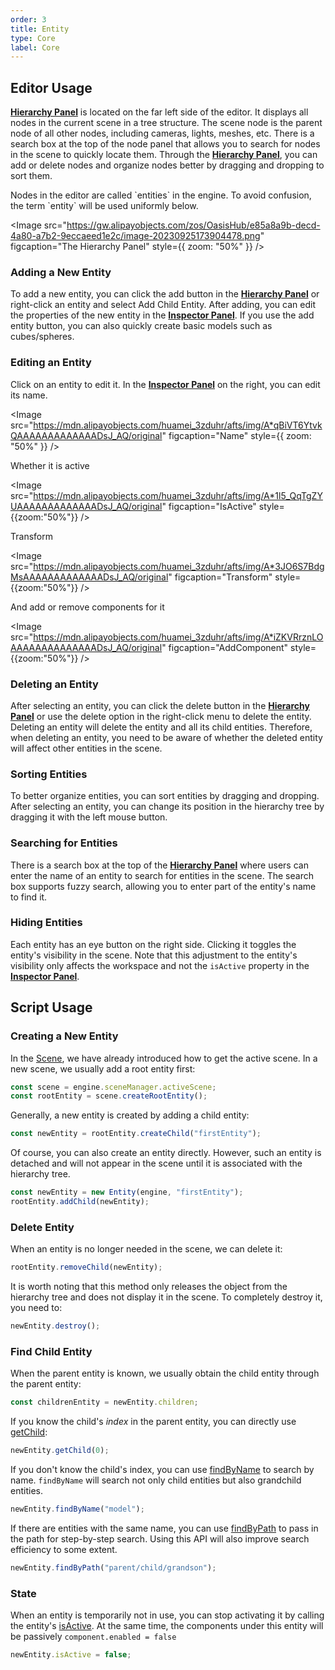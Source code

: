 ```yaml
---
order: 3
title: Entity
type: Core
label: Core
---
```


## Editor Usage

**[Hierarchy Panel](/en/docs/interface/hierarchy)** is located on the far left side of the editor. It displays all nodes in the current scene in a tree structure. The scene node is the parent node of all other nodes, including cameras, lights, meshes, etc. There is a search box at the top of the node panel that allows you to search for nodes in the scene to quickly locate them. Through the **[Hierarchy Panel](/en/docs/interface/hierarchy)**, you can add or delete nodes and organize nodes better by dragging and dropping to sort them.

<Callout type="info">
Nodes in the editor are called `entities` in the engine. To avoid confusion, the term `entity` will be used uniformly below.
</Callout>

<Image
  src="https://gw.alipayobjects.com/zos/OasisHub/e85a8a9b-decd-4a80-a7b2-9eccaeed1e2c/image-20230925173904478.png"
  figcaption="The Hierarchy Panel"
  style={{ zoom: "50%" }}
/>

### Adding a New Entity

To add a new entity, you can click the add button in the **[Hierarchy Panel](/en/docs/interface/hierarchy)** or right-click an entity and select Add Child Entity. After adding, you can edit the properties of the new entity in the **[Inspector Panel](/en/docs/interface/inspector)**. If you use the add entity button, you can also quickly create basic models such as cubes/spheres.

### Editing an Entity

Click on an entity to edit it. In the **[Inspector Panel](/en/docs/interface/inspector)** on the right, you can edit its name.

<Image
  src="https://mdn.alipayobjects.com/huamei_3zduhr/afts/img/A*qBiVT6YtvkQAAAAAAAAAAAAADsJ_AQ/original"
  figcaption="Name"
  style={{ zoom: "50%" }}
/>

Whether it is active

<Image
  src="https://mdn.alipayobjects.com/huamei_3zduhr/afts/img/A*1l5_QqTgZYUAAAAAAAAAAAAADsJ_AQ/original"
  figcaption="IsActive"
    style={{zoom:"50%"}}
/>

Transform

<Image
  src="https://mdn.alipayobjects.com/huamei_3zduhr/afts/img/A*3JO6S7BdgMsAAAAAAAAAAAAADsJ_AQ/original"
  figcaption="Transform"
    style={{zoom:"50%"}}
/>

And add or remove components for it

<Image
  src="https://mdn.alipayobjects.com/huamei_3zduhr/afts/img/A*iZKVRrznLOAAAAAAAAAAAAAADsJ_AQ/original"
  figcaption="AddComponent"
    style={{zoom:"50%"}}
/>

### Deleting an Entity

After selecting an entity, you can click the delete button in the **[Hierarchy Panel](/en/docs/interface/hierarchy)** or use the delete option in the right-click menu to delete the entity. Deleting an entity will delete the entity and all its child entities. Therefore, when deleting an entity, you need to be aware of whether the deleted entity will affect other entities in the scene.

### Sorting Entities

To better organize entities, you can sort entities by dragging and dropping. After selecting an entity, you can change its position in the hierarchy tree by dragging it with the left mouse button.

### Searching for Entities

There is a search box at the top of the **[Hierarchy Panel](/en/docs/interface/hierarchy)** where users can enter the name of an entity to search for entities in the scene. The search box supports fuzzy search, allowing you to enter part of the entity's name to find it.

### Hiding Entities

Each entity has an eye button on the right side. Clicking it toggles the entity's visibility in the scene. Note that this adjustment to the entity's visibility only affects the workspace and not the `isActive` property in the **[Inspector Panel](/en/docs/interface/inspector)**.

## Script Usage

### Creating a New Entity

In the [Scene](/en/docs/core/scene), we have already introduced how to get the active scene. In a new scene, we usually add a root entity first:

```typescript
const scene = engine.sceneManager.activeScene;
const rootEntity = scene.createRootEntity();
```

Generally, a new entity is created by adding a child entity:

```typescript
const newEntity = rootEntity.createChild("firstEntity");
```

Of course, you can also create an entity directly. However, such an entity is detached and will not appear in the scene until it is associated with the hierarchy tree.

```typescript
const newEntity = new Entity(engine, "firstEntity");
rootEntity.addChild(newEntity);
```

### Delete Entity

When an entity is no longer needed in the scene, we can delete it:

```typescript
rootEntity.removeChild(newEntity);
```

It is worth noting that this method only releases the object from the hierarchy tree and does not display it in the scene. To completely destroy it, you need to:

```typescript
newEntity.destroy();
```

### Find Child Entity

When the parent entity is known, we usually obtain the child entity through the parent entity:

```typescript
const childrenEntity = newEntity.children;
```

If you know the child's _index_ in the parent entity, you can directly use [getChild](/apis/core/#Entity-getChild):

```typescript
newEntity.getChild(0);
```

If you don't know the child's index, you can use [findByName](/apis/core/#Entity-findByName) to search by name. `findByName` will search not only child entities but also grandchild entities.

```typescript
newEntity.findByName("model");
```

If there are entities with the same name, you can use [findByPath](/apis/core/#Entity-findByPath) to pass in the path for step-by-step search. Using this API will also improve search efficiency to some extent.

```typescript
newEntity.findByPath("parent/child/grandson");
```

### State

When an entity is temporarily not in use, you can stop activating it by calling the entity's [isActive](/apis/core/#Entity-isActive). At the same time, the components under this entity will be passively `component.enabled = false`

```typescript
newEntity.isActive = false;
```
